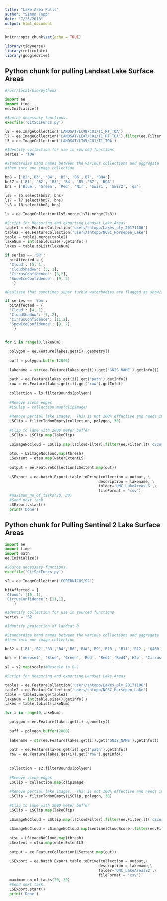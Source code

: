 ```yaml
---
title: "Lake Area Pulls"
author: "Simon Topp"
date: "7/23/2018"
output: html_document
---
```


```r
knitr::opts_chunk$set(echo = TRUE)

library(tidyverse)
library(reticulate)
library(googledrive)


```

## Python chunk for pulling Landsat Lake Surface Areas

```python
#/usr/local/bin/python2

import ee
import time
ee.Initialize()

#Source necessary functions.
execfile('CitSciFuncs.py')

l8 = ee.ImageCollection('LANDSAT/LC08/C01/T1_RT_TOA')
l7 = ee.ImageCollection('LANDSAT/LE07/C01/T1_RT_TOA').filter(ee.Filter.date('1999-05-01', '2003-05-30'))
l5 = ee.ImageCollection('LANDSAT/LT05/C01/T1_TOA')

#Identify collection for use in sourced functions.
series = 'TOA'

#Standardize band names between the various collections and aggregate 
#them into one image collection

bn8 = ['B2','B3', 'B4', 'B5', 'B6','B7', 'BQA']
bn57 = ['B1', 'B2', 'B3', 'B4', 'B5','B7', 'BQA']
bns = ['Blue', 'Green', 'Red', 'Nir', 'Swir1', 'Swir2', 'qa']
  
ls5 = l5.select(bn57, bns)
ls7 = l7.select(bn57, bns)
ls8 = l8.select(bn8, bns)

ls = ee.ImageCollection(ls5.merge(ls7).merge(ls8))

#Script for Measuring and exporting Landsat Lake Areas
table1 = ee.FeatureCollection('users/sntopp/Lakes_ply_20171106')
table2 = ee.FeatureCollection('users/sntopp/NCSC_Horsepen_Lake')
table = table1.merge(table2)
lakeNum = int(table.size().getInfo())
lakes = table.toList(lakeNum) 

if series == 'SR':
  bitAffected = {
  'Cloud': [5, 1],
  'CloudShadow': [3, 1],
  'CirrusConfidence': [8,2], 
  'SnowIceConfidence': [9, 2]
    }

#Realized that sometimes super turbid waterbodies are flagged as snow/ice, subsequently you can't filter by this unless you know your area

if series == 'TOA':
  bitAffected = {
  'Cloud': [4, 1],
  'CloudShadow': [7, 2],
  'CirrusConfidence': [11,2],
  'SnowIceConfidence': [9, 2]
    }
  

for i in range(0,lakeNum):

  polygon = ee.Feature(lakes.get(i)).geometry()
    
  buff = polygon.buffer(2000)
    
  lakename = str(ee.Feature(lakes.get(i)).get('GNIS_NAME').getInfo())
    
  path = ee.Feature(lakes.get(i)).get('path').getInfo()
  row = ee.Feature(lakes.get(i)).get('row').getInfo()
    
  collection = ls.filterBounds(polygon)
  
  #Remove scene edges      
  #LSClip = collection.map(clipImage)
  
  #Remove partial lake images.  This is not 100% effective and needs improvement.  If you're getting empty returns try commenting this out.
  LSClip = filterToNonEmpty(collection, polygon, 30)
  
  #Clip to lake with 2000 meter buffer
  LSClip = LSClip.map(lakeClip)
        
  LSimageNoCloud = LSClip.map(lsCloudFilter).filter(ee.Filter.lt('cScore', 20))
    
  otsu = LSimageNoCloud.map(thresh)
  LSextent = otsu.map(waterExtentLS)
        
  output = ee.FeatureCollection(LSextent.map(out))
        
  LSExport = ee.batch.Export.table.toDrive(collection = output, \
                                          description = lakename, \
                                          folder='UNC_LakeAreasLS',\
                                          fileFormat = 'csv')
  #maximum_no_of_tasks(20, 30)
  #Send next task.
  LSExport.start()
  print('Done')


```

## Python chunk for Pulling Sentinel 2 Lake Surface Areas

```python
import ee
import time
import math
ee.Initialize()

#Source necessary functions.
execfile('CitSciFuncs.py')

s2 = ee.ImageCollection('COPERNICUS/S2')

bitAffected = {
'Cloud': [10, 1],
'CirrusConfidence': [11,1], 
    }

#Identify collection for use in sourced functions.
series = 'S2'

#Identify projection of landsat 8

#Standardize band names between the various collections and aggregate 
#them into one image collection

bnS2 = ['B1','B2','B3','B4','B6','B8A','B9','B10', 'B11','B12', 'QA60']

bns = ['Aerosol', 'Blue', 'Green', 'Red', 'Red2','Red4','H2o', 'Cirrus','Swir1', 'Swir2', 'qa']
  
s2 = s2.map(scale)#Rescale to 0-1

#Script for Measuring and exporting Landsat Lake Areas

table1 = ee.FeatureCollection('users/sntopp/Lakes_ply_20171106')
table2 = ee.FeatureCollection('users/sntopp/NCSC_Horsepen_Lake')
table = table1.merge(table2)
lakeNum = int(table.size().getInfo())
lakes = table.toList(lakeNum) 

for i in range(0,lakeNum):

  polygon = ee.Feature(lakes.get(i)).geometry()
    
  buff = polygon.buffer(2000)
    
  lakename = str(ee.Feature(lakes.get(i)).get('GNIS_NAME').getInfo())
    
  path = ee.Feature(lakes.get(i)).get('path').getInfo()
  row = ee.Feature(lakes.get(i)).get('row').getInfo()
    
    
  collection = s2.filterBounds(polygon)
        
  #Remove scene edges      
  LSClip = collection.map(clipImage)
  
  #Remove partial lake images.  This is not 100% effective and needs improvement.  If you're getting empty returns try commenting this out.
  LSClip = filterToNonEmpty(LSClip, polygon, 30)
  
  #Clip to lake with 2000 meter buffer
  LSClip = LSClip.map(lakeClip)
        
  LSimageNoCloud = LSClip.map(lsCloudFilter).filter(ee.Filter.lt('cScore', 20))
  
  LSimageNoCloud = LSimageNoCloud.map(sentinelCloudScore).filter(ee.Filter.lt('cScoreII', 20))
    
  otsu = LSimageNoCloud.map(thresh)
  LSextent = otsu.map(waterExtentLS)
        
  output = ee.FeatureCollection(LSextent.map(out))
        
  LSExport = ee.batch.Export.table.toDrive(collection = output,\
                                          description = lakename,\
                                          folder='UNC_LakeAreasS2',\
                                          fileFormat = 'csv')
  maximum_no_of_tasks(20, 30)
  #Send next task.
  LSExport.start()
  print('Done')

```